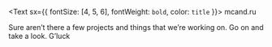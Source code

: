 <Text sx={{ fontSize: [4, 5, 6], fontWeight: `bold`, color: `title` }}>
  mcand.ru
</Text>

Sure aren’t there a few projects and things that we’re working on. Go on and take a look. G’luck
